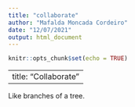 ```yaml
---
title: "collaborate"
author: "Mafalda Moncada Cordeiro"
date: "12/07/2021"
output: html_document
---
```


```r
knitr::opts_chunk$set(echo = TRUE)
```

---
title: "Collaborate"
---

Like branches of a tree.